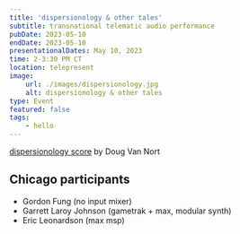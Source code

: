 ```yaml
---
title: 'dispersionology & other tales'
subtitle: transnational telematic audio performance
pubDate: 2023-05-10
endDate: 2023-05-10
presentationalDates: May 10, 2023
time: 2-3:30 PM CT
location: telepresent
image:
    url: ./images/dispersionology.jpg
    alt: dispersionology & other tales
type: Event
featured: false
tags:
    - hello
---
```


[dispersionology score](/assets/pdf/dispersionology.pdf) by Doug Van Nort

## Chicago participants

-   Gordon Fung (no input mixer)
-   Garrett Laroy Johnson (gametrak + max, modular synth)
-   Eric Leonardson (max msp)

<YouTube id="https://www.youtube.com/embed/Iqycm1G2M5A" />
